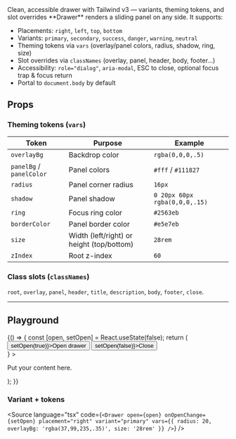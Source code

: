 
<Meta title="Components/Drawer" of={Drawer} />

<Title>Drawer</Title>
<Subtitle>Clean, accessible drawer with Tailwind v3 — variants, theming tokens, and slot overrides</Subtitle>

<Description>
**Drawer** renders a sliding panel on any side. It supports:
<ul>
<li>Placements: <code>right</code>, <code>left</code>, <code>top</code>, <code>bottom</code></li>
<li>Variants: <code>primary</code>, <code>secondary</code>, <code>success</code>, <code>danger</code>, <code>warning</code>, <code>neutral</code></li>
<li>Theming tokens via <code>vars</code> (overlay/panel colors, radius, shadow, ring, size)</li>
<li>Slot overrides via <code>classNames</code> (overlay, panel, header, body, footer…)</li>
<li>Accessibility: <code>role="dialog"</code>, <code>aria-modal</code>, ESC to close, optional focus trap & focus return</li>
<li>Portal to <code>document.body</code> by default</li>
</ul>
</Description>

## Props
<ArgsTable of={Drawer} />

### Theming tokens (`vars`)
| Token | Purpose | Example |
|---|---|---|
| `overlayBg` | Backdrop color | `rgba(0,0,0,.5)` |
| `panelBg` / `panelColor` | Panel colors | `#fff` / `#111827` |
| `radius` | Panel corner radius | `16px` |
| `shadow` | Panel shadow | `0 20px 60px rgba(0,0,0,.15)` |
| `ring` | Focus ring color | `#2563eb` |
| `borderColor` | Panel border color | `#e5e7eb` |
| `size` | Width (left/right) or height (top/bottom) | `28rem` |
| `zIndex` | Root z-index | `60` |

### Class slots (`classNames`)
`root`, `overlay`, `panel`, `header`, `title`, `description`, `body`, `footer`, `close`.

---

## Playground
<Canvas>
  <Story name="Playground">
    {() => {
      const [open, setOpen] = React.useState(false);
      return (
        <div className="font-ui">
          <button className="px-3 py-2 rounded-md border" onClick={() => setOpen(true)}>Open drawer</button>
          <Drawer
            open={open}
            onOpenChange={setOpen}
            id="drawer-docs"
            title="Drawer title"
            description="Optional short description"
            footer={<div className="flex justify-end gap-2"><button className="px-3 py-2 rounded-md border" onClick={()=>setOpen(false)}>Close</button></div>}
          >
            <p className="text-sm text-gray-700">Put your content here.</p>
          </Drawer>
        </div>
      );
    }}
  </Story>
</Canvas>

### Variant + tokens
<Source language="tsx" code={`<Drawer
  open={open}
  onOpenChange={setOpen}
  placement="right"
  variant="primary"
  vars={{ radius: 20, overlayBg: 'rgba(37,99,235,.35)', size: '28rem' }}
/>`} />

<Stories />
